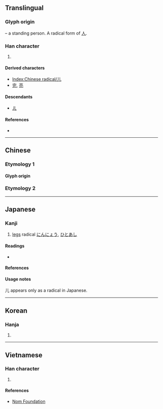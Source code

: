 {{also|ㄦ|几|兒}}
{{character info/new}}
==Translingual==
{{Han simplified forms|兒|児|儿}}
{{stroke order|type=animate}}

===Glyph origin===
{{Han etyl}}
{{liushu|p}} – a standing person. A radical form of [[人]].

===Han character===
{{Han char|rn=10|rad=儿|as=00|sn=2|four=22010|canj=LU|ids=⿰丿乚}}

# {{mul-kangxi radical-def}}

====Derived characters====
* [[Index:Chinese radical/儿]]
* [[完]], [[亮]]

====Descendants====
* [[ㄦ]]

====References====
* {{Han ref|kx=0123.010|dkj=01336|dj=0257.210|hdz=10264.040|uh=513F|ud=20799|bh=A449|bd=42057}}

----

==Chinese==

===Etymology 1===
====Glyph origin====
{{Han simp|兒|f=臼|t=&nbsp;}}
{{zh-see|兒}}

===Etymology 2===
{{zh-see|人|v}}

----

==Japanese==

===Kanji===
{{ja-kanji|grade=r|rs=儿00}}

# [[legs]] radical [[にんにょう]], [[ひとあし]]

====Readings====
* {{ja-readings|on=[[じん]] (jin), [[にん]] (nin)|kun=[[がい]] (gai), [[にんにょう]] (ninnyou)}}

====References====
{{ja-kref
|jis=5139
|ku=4925
|shift=9958
|euc=D1B9
|freq=''radical''
|nelson=''not listed''
|newnelson=340
|halpern=4
|kld=''not listed''
|heisig=''not listed''
|tuttle=0a2.2
}}

====Usage notes====
儿 appears only as a radical in Japanese.

----

==Korean==

===Hanja===
{{ko-hanja|hangeul=[[인]], [[궤]]|rv=in, gwe|mr=in, kwe}}

# {{defn|lang=ko|sort=儿00}}

----

==Vietnamese==

===Han character===
{{vi-hantu|[[nhân]], [[nhi]]|rs=儿00}}

# {{defn|lang=vi|sort=儿00}}

====References====
* [http://nomfoundation.org/common/nom_details.php?codepoint=513f Nom Foundation]